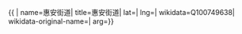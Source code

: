 {{ {{{1|PRC admin/showdata}}}|
name=惠安街道|
title=惠安街道|
lat=|
lng=|
wikidata=Q100749638|
wikidata-original-name=|
arg={{{arg|}}}}}